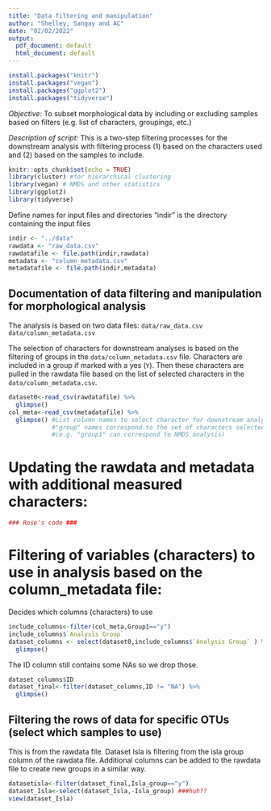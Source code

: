 ```yaml
---
title: "Data filtering and manipulation"
author: "Shelley, Sangay and AC"
date: "02/02/2022"
output:
  pdf_document: default
  html_document: default
---
```

```r
install.packages("knitr")
install.packages("vegan")
install.packages("ggplot2")
install.packages("tidyverse")
```


*Objective:* To subset morphological data by including or excluding samples based on filters (e.g. list of characters, groupings, etc.)

*Description of script:* This is a two-step filtering processes for the downstream analysis with filtering process (1) based on the characters used and (2) based on the samples to include.

```r
knitr::opts_chunk$set(echo = TRUE)
library(cluster) #for hierarchical clustering
library(vegan) # NMDS and other statistics
library(ggplot2)
library(tidyverse)
```
Define names for input files and directories
"indir" is the directory containing the input files
```r

indir <- "../data"
rawdata <- "raw_data.csv"
rawdatafile <- file.path(indir,rawdata)
metadata <- "column_metadata.csv"
metadatafile <- file.path(indir,metadata)
```


## Documentation of data filtering and manipulation for morphological analysis

The analysis is based on two data files:
  `data/raw_data.csv`
  `data/column_metadata.csv`

The selection of characters for downstream analyses is based on the filtering of groups in the `data/column_metadata.csv` file.
Characters are included in a group if marked with a yes (`Y`). Then these characters are pulled in the rawdata file based on the list of selected characters in the `data/column_metadata.csv`.

```r
dataset0<-read_csv(rawdatafile) %>%
  glimpse()
col_meta<-read_csv(metadatafile) %>%
  glimpse() #List column names to select character for downstream analysis
            #"group" names correspond to the set of characters selected for a specific analysis
            #(e.g. "group1" can correspond to NMDS analysis)
```

# Updating the rawdata and metadata with additional measured characters:

```r
### Rose's code ###
```



# Filtering of variables (characters) to use in analysis based on the column_metadata file:
Decides which columns (characters) to use 

```r
include_columns<-filter(col_meta,Group1=="y")
include_columns$`Analysis Group`
dataset_columns <- select(dataset0,include_columns$`Analysis Group` ) %>%
  glimpse()
```

The ID column still contains some NAs so we drop those.
```r
dataset_columns$ID
dataset_final<-filter(dataset_columns,ID != "NA") %>%
  glimpse()
```

## Filtering the rows of data for specific OTUs (select which samples to use)

This is from the rawdata file.
Dataset Isla is filtering from the isla group column of the rawdata file.
Additional columns can be added to the rawdata file to create new groups in a similar way.

```r
datasetisla<-filter(dataset_final,Isla_group=="y")
dataset_Isla<-select(dataset_Isla,-Isla_group) ###huh??
view(dataset_Isla)
```

